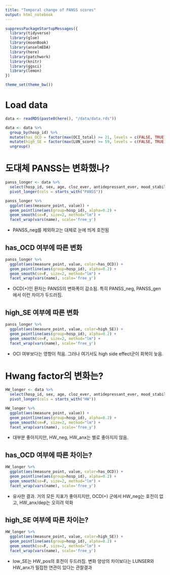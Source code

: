 ---
title: "Temporal change of PANSS scores"
output: html_notebook
---

```{r}
suppressPackageStartupMessages({
  library(tidyverse)
  library(glue)
  library(moonBook)
  library(anselmEDA)
  library(here)
  library(patchwork)
  library(knitr)
  library(ggsci)
  library(lemon)
})

theme_set(theme_bw())
```

# Load data
```{r}
data <- readRDS(paste0(here(), "/data/data.rds"))

data <- data %>%
  group_by(hosp_id) %>%
  mutate(has_OCD = factor(max(OCI_total) >= 21, levels = c(FALSE, TRUE), labels = c("no OCD", "has OCD"))) %>%
  mutate(high_SE = factor(max(LUN_score) >= 59, levels = c(FALSE, TRUE), labels = c("low SE", "high SE"))) %>%
  ungroup()
```

# 도대체 PANSS는 변화했나?


```{r}
panss_longer <- data %>% 
  select(hosp_id, sex, age, cloz_ever, antidepressant_ever, mood_stabilizer_ever, has_OCD, high_SE, starts_with("PANSS"), measure_point) %>% 
  pivot_longer(cols = starts_with("PANSS")) 

panss_longer %>% 
  ggplot(aes(measure_point, value)) + 
  geom_pointline(aes(group=hosp_id), alpha=0.2) + 
  geom_smooth(se=F, size=2, method="lm") +
  facet_wrap(vars(name), scale='free_y')
```

* PANSS_neg를 제외하고는 대체로 눈에 띄게 호전됨

## has_OCD 여부에 따른 변화

```{r}
panss_longer %>% 
  ggplot(aes(measure_point, value, color=has_OCD)) + 
  geom_pointline(aes(group=hosp_id), alpha=0.2) + 
  geom_smooth(se=F, size=2, method="lm") +
  facet_wrap(vars(name), scale='free_y')
```
* OCD(+)인 환자는 PANSS의 변화폭이 감소됨. 특히 PANSS_neg, PANSS_gen에서 이런 차이가 두드러짐.


## high_SE 여부에 따른 변화

```{r}
panss_longer %>% 
  ggplot(aes(measure_point, value, color=high_SE)) + 
  geom_pointline(aes(group=hosp_id), alpha=0.2) + 
  geom_smooth(se=F, size=2, method="lm") +
  facet_wrap(vars(name), scale='free_y')
```

* OCI 여부보다는 영향이 적음. 그러나 여기서도 high side effect군이 회복이 늦음.

# Hwang factor의 변화는?

```{r}
HW_longer <- data %>% 
  select(hosp_id, sex, age, cloz_ever, antidepressant_ever, mood_stabilizer_ever, has_OCD, high_SE, starts_with("HW"), measure_point) %>% 
  pivot_longer(cols = starts_with("HW")) 

HW_longer %>% 
  ggplot(aes(measure_point, value)) + 
  geom_pointline(aes(group=hosp_id), alpha=0.2) + 
  geom_smooth(se=F, size=2, method="lm") +
  facet_wrap(vars(name), scale='free_y')
```

* 대부분 좋아지지만, HW_neg, HW_anx는 별로 좋아지지 않음.

## has_OCD 여부에 따른 차이는?

```{r}
HW_longer %>% 
  ggplot(aes(measure_point, value, color=has_OCD)) + 
  geom_pointline(aes(group=hosp_id), alpha=0.2) + 
  geom_smooth(se=F, size=2, method="lm") +
  facet_wrap(vars(name), scale='free_y')
```

* 유사한 결과. 거의 모든 지표가 좋아지지만, OCD(+) 군에서 HW_neg는 호전이 없고, HW_anx/dep는 오히려 악화

## high_SE 여부에 따른 차이는?

```{r}
HW_longer %>% 
  ggplot(aes(measure_point, value, color=high_SE)) + 
  geom_pointline(aes(group=hosp_id), alpha=0.2) + 
  geom_smooth(se=F, size=2, method="lm") +
  facet_wrap(vars(name), scale='free_y')
```

* low_SE는 HW_pos의 호전이 두드러짐. 변화 양상의 차이보다는 LUNSER와 HW_anx가 밀접한 연관이 있다는 관찰결과





















